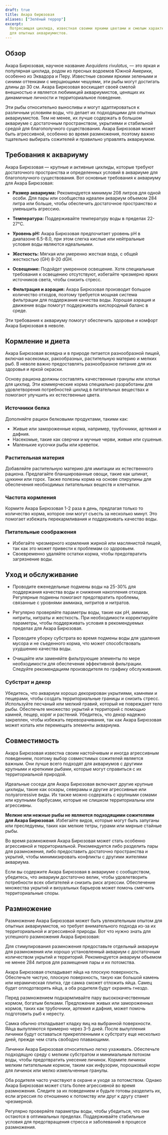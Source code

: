 ```yaml
---
draft: true
title: Акара бирюзовая
aliases: ["Зелёный террор"]
excerpt:
  Потрясающая цихлида, известная своими яркими цветами и смелым характером, Акара бирюзовая является популярным выбором
  для опытных аквариумистов.
---
```


## Обзор

Акара Бирюзовая, научное название _Aequidens rivulatus_, — это яркая и популярная цихлида, родом из пресных водоемов
Южной Америки, особенно из Эквадора и Перу. Известные своими яркими зелеными и синими оттенками с мерцающими чешуями,
эти рыбы могут достигать длины до 30 см. Акара Бирюзовая восхищает своей смелой внешностью и является любимицей
аквариумистов, ценящих их динамичные личности и территориальное поведение.

Эти рыбы относительно выносливы и могут адаптироваться к различным условиям воды, что делает их подходящими для опытных
аквариумистов. Тем не менее, их лучше содержать в большом аквариуме с достаточным пространством, укрытиями и стабильной
средой для благополучного существования. Акара Бирюзовая может быть агрессивной, особенно во время размножения, поэтому
важно тщательно выбирать сожителей и правильно управлять аквариумом.

## Требования к аквариуму

Акара Бирюзовая — крупные и активные цихлиды, которые требуют достаточного пространства и определенных условий в
аквариуме для благополучного существования. Вот основные требования к аквариуму для Акара Бирюзовая:

- **Размер аквариума:** Рекомендуется минимум 208 литров для одной особи. Для пары или сообщества идеален аквариум
  объемом 284 литра или больше, чтобы обеспечить достаточное пространство и уменьшить агрессию.

- **Температура:** Поддерживайте температуру воды в пределах 22-27°C.

- **Уровень pH:** Акара Бирюзовая предпочитает уровень pH в диапазоне 6.5-8.0, при этом слегка кислые или нейтральные
  условия воды являются идеальными.

- **Жесткость:** Мягкая или умеренно жесткая вода, с общей жесткостью (GH) 8-20 dGH.

- **Освещение:** Подойдет умеренное освещение. Хотя специальные требования к освещению отсутствуют, избегайте чрезмерно
  ярких источников света, чтобы снизить стресс.

- **Фильтрация и аэрация:** Акара Бирюзовая производит большое количество отходов, поэтому требуется мощная система
  фильтрации для поддержания качества воды. Хорошая аэрация и движение воды помогут поддерживать кислородный баланс в
  среде.

Эти требования к аквариуму помогут обеспечить здоровье и комфорт Акара Бирюзовая в неволе.

## Кормление и диета

Акара Бирюзовая всеядна и в природе питается разнообразной пищей, включая насекомых, ракообразных, растительную материю
и мелких рыб. В неволе важно предоставлять разнообразное питание для их здоровья и яркой окраски.

Основу рациона должны составлять качественные гранулы или хлопья для цихлид. Эти коммерческие корма специально
разработаны для удовлетворения потребностей цихлид в питательных веществах и помогают улучшить их естественные цвета.

### Источники белка

Дополняйте рацион белковыми продуктами, такими как:

- Живые или замороженные корма, например, трубочники, артемия и дафния.
- Насекомые, такие как сверчки и мучные черви, живые или сушеные.
- Маленькие кусочки рыбы или креветок.

### Растительная материя

Добавляйте растительную материю для имитации их естественного рациона. Предлагайте бланшированные овощи, такие как
шпинат, цуккини или горох. Также полезны корма на основе спирулины для обеспечения необходимых питательных веществ и
клетчатки.

### Частота кормления

Кормите Акара Бирюзовая 1-2 раза в день, предлагая только то количество корма, которое они могут съесть за несколько
минут. Это помогает избежать перекармливания и поддерживать качество воды.

### Питательные соображения

- Избегайте чрезмерного кормления жирной или маслянистой пищей, так как это может привести к проблемам со здоровьем.
- Своевременно удаляйте остатки корма, чтобы предотвратить загрязнение воды.

## Уход и обслуживание

- Проводите еженедельные подмены воды на 25-30% для поддержания качества воды и снижения накопления отходов. Регулярные
  подмены помогают предотвратить проблемы, связанные с уровнями аммиака, нитритов и нитратов.

- Регулярно проверяйте параметры воды, такие как pH, аммиак, нитриты, нитраты и жесткость. При необходимости
  корректируйте параметры, чтобы поддерживать условия в рекомендуемых пределах для Акара Бирюзовая.

- Проводите уборку субстрата во время подмены воды для удаления мусора и не съеденного корма, что может способствовать
  ухудшению качества воды.

- Очищайте или заменяйте фильтрующие элементы по мере необходимости для обеспечения эффективной фильтрации. Следуйте
  рекомендациям производителя по графику обслуживания.

### Субстрат и декор

Убедитесь, что аквариум хорошо декорирован укрытиями, камнями и пещерами, чтобы создать территориальные границы и
снизить стресс. Используйте песчаный или мелкий гравий, который не повреждает тело рыбы. Обеспечьте множество укрытий и
территорий с помощью камней, пещер, коряг и растений. Убедитесь, что декор надежно закреплен, чтобы избежать
переворачивания, так как Акара Бирюзовая может копать или перемещать элементы аквариума.

## Совместимость

Акара Бирюзовая известна своим настойчивым и иногда агрессивным поведением, поэтому выбор совместимых сожителей является
важным. Они лучше всего подходят для аквариумов с другими крупными и крепкими рыбами, которые могут справиться с их
территориальной природой.

Идеальные соседи для Акара Бирюзовая включают другие крупные цихлиды, такие как оскары, северамы и другие агрессивные
или полуагоressive виды. Их также можно содержать с крупными сомами или крупными барбусами, которые не слишком
территориальны или агрессивны.

**Мелкие или нежные рыбы не являются подходящими сожителями для Акара Бирюзовая**. Избегайте видов, которые могут быть
запуганы или преследуемы, таких как мелкие тетры, гурами или мирные стайные рыбы.

Во время размножения Акара Бирюзовая может стать особенно агрессивной и территориальной. Рекомендуется либо разделить
пары для размножения, либо предоставить достаточно пространства и укрытий, чтобы минимизировать конфликты с другими
жителями аквариума.

Если вы содержите Акара Бирюзовая в аквариуме с сообществом, убедитесь, что аквариум достаточно велик, чтобы
удовлетворить потребности всех обитателей и снизить риск агрессии. Обеспечение множества укрытий и визуальных барьеров
может помочь смягчить территориальные споры.

## Размножение

Размножение Акара Бирюзовая может быть увлекательным опытом для опытных аквариумистов, но требует внимательного подхода
из-за их территориальной и агрессивной природы. Вот что нужно знать для успешного размножения Акара Бирюзовая:

Для стимулирования размножения предоставьте отдельный аквариум для размножения или хорошо установленный аквариум с
достаточным количеством укрытий и территорий. Рекомендуется аквариум объемом не менее 284 литров для размещения пары и
их потомства.

Акара Бирюзовая откладывает яйца на плоскую поверхность. Обеспечьте чистую, плоскую поверхность, такую как большой
камень или керамическая плитка, где самка сможет отложить яйца. Самец будет оплодотворять яйца, а оба родителя будут
охранять гнездо.

Перед размножением подкармливайте пару высококачественным кормом, богатым белками. Предложение живых или замороженных
кормов, таких как трубочники, артемия и дафния, может помочь подготовить рыб к нересту.

Самка обычно откладывает кладку яиц на выбранной поверхности. Яйца вылупляются примерно через 3-5 дней. После вылупления
личинки будут оставаться прикрепленными к субстрату еще несколько дней, прежде чем стать свободно плавающими.

Личинки Акара Бирюзовая относительно легко ухаживать. Обеспечьте подходящую среду с мелким субстратом и минимальным
потоком воды, чтобы предотвратить унесение личинок. Кормите личинок мелким питательным кормом, таким как инфузории,
порошковый корм для личинок или мелко измельченные гранулы.

Оба родителя часто участвуют в охране и уходе за потомством. Однако Акара Бирюзовая может стать более агрессивной во
время размножения. Следите за их поведением и будьте готовы разделить их, если агрессия по отношению к потомству или
друг к другу станет чрезмерной.

Регулярно проверяйте параметры воды, чтобы убедиться, что они остаются в оптимальных пределах. Поддерживайте стабильные
условия для предотвращения стресса и заболеваний в процессе размножения.
